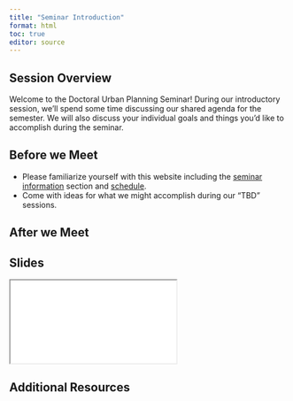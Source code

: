 ```yaml
---
title: "Seminar Introduction"
format: html
toc: true
editor: source
---
```

## Session Overview

Welcome to the Doctoral Urban Planning Seminar! During our introductory session, we'll spend some time discussing our shared agenda for the semester. We will also discuss your individual goals and things you'd like to accomplish during the seminar.

## Before we Meet

- Please familiarize yourself with this website including the [seminar information](../syllabus/syllabus.qmd) section and [schedule](schedule.qmd).
- Come with ideas for what we might accomplish during our "TBD" sessions.

## After we Meet

## Slides

```{=html}
<iframe class="slide-deck" src="slides/Week 01_T2/Week_01.html"></iframe>
```

## Additional Resources
